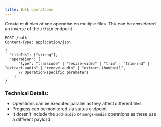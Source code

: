 ```yaml
---
title: Bulk operations
---
```


Create multiples of one operation on multiple files.
This can be considered an inverse of the `/chain` endpoint

```http
POST /bulk
Content-Type: application/json

{
  "fileIds": ["string"],
  "operation": {
      "type": "transcode" | "resize-video" | "trim" | "trim-end" | "extract-audio" | "remove-audio" | "extract-thumbnail",
      // Operation-specific parameters
    }
}
```

### Technical Details:
- Operations can be executed parallel as they affect different files
- Progress can be monitored via status endpoint
- It doesn't include the `add-audio` or `merge-media` operations as these use a different payload
